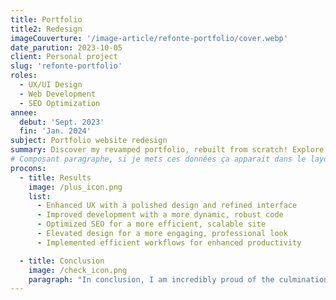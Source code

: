 ```yaml
---
title: Portfolio
title2: Redesign
imageCouverture: '/image-article/refonte-portfolio/cover.webp'
date_parution: 2023-10-05
client: Personal project
slug: 'refonte-portfolio'
roles:
  - UX/UI Design
  - Web Development
  - SEO Optimization
annee:
  debut: 'Sept. 2023'
  fin: 'Jan. 2024'
subject: Portfolio website redesign
summary: Discover my revamped portfolio, rebuilt from scratch! Explore how I revamped the user interface, enhancing the site's beauty while making the code more robust and dynamic. Dive into a redesigned navigation experience that showcases my projects in a more engaging way than ever before.
# Composant paragraphe, si je mets ces données ça apparait dans le layout
procons:
  - title: Results
    image: /plus_icon.png
    list:
      - Enhanced UX with a polished design and refined interface
      - Improved development with a more dynamic, robust code
      - Optimized SEO for a more efficient, scalable site
      - Elevated design for a more engaging, professional look
      - Implemented efficient workflows for enhanced productivity

  - title: Conclusion
    image: /check_icon.png
    paragraph: "In conclusion, I am incredibly proud of the culmination of several months' worth of effort poured into this project. The outcome surpasses my expectations, and I'm thrilled with the result. I extend my heartfelt gratitude to Mr. Degrelle (Pab) and Mr. Chautemps for their invaluable support and guidance throughout this endeavor. I invite you to explore the website and share your feedback with me. Your thoughts are invaluable as I continue to refine and enhance the site. Thank you for your support and encouragement along this journey."
---
```



<ArticleSectionTitle
  title='Old website'
  shortDescription="The old website was a static site, with a very simple design, coded in 2 days, with a user interface that wasn't very refined, and not a very engaging user experience."
/>

<ArticleImage
  src='/image-article/refonte-portfolio/Old.webp'
  caption='Mono-page old website'
/>

<ArticleSectionTitle
  title='The New replace the old'
  shortDescription="The new website is a dynamic site, with a more polished design, coded over several months, featuring a more refined user interface, and a more engaging user experience. Additionally, I've implemented automations to create articles quickly and efficiently. This better reflects my current level."
/>

<ArticleImage
  src='/image-article/refonte-portfolio/Accueil.webp'
  caption='Home page'
/>

<ArticleVideo
  src=' /image-article/refonte-portfolio/HomeVideo.mp4'
  caption='Home page animation'
/>

<ArticleImage
  src='/image-article/refonte-portfolio/projects.webp'
  caption='Project page'
/>

<ArticleImage
  src='/image-article/refonte-portfolio/Article.webp'
  caption='Article page'
/>
<ArticleImage
  src='/image-article/refonte-portfolio/Contact.webp'
  caption='Contact page'
/>
